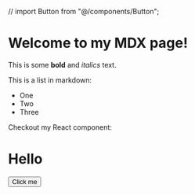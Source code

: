 // import Button from "@/components/Button";

# Welcome to my MDX page!

This is some **bold** and _italics_ text.

This is a list in markdown:

- One
- Two
- Three

Checkout my React component:

<h1>Hello</h1>

<Button>Click me</Button>
